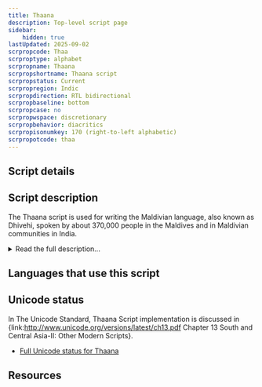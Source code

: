 ```yaml
---
title: Thaana
description: Top-level script page
sidebar:
    hidden: true
lastUpdated: 2025-09-02
scrpropcode: Thaa
scrproptype: alphabet
scrpropname: Thaana
scrpropshortname: Thaana script
scrpropstatus: Current
scrpropregion: Indic
scrpropdirection: RTL bidirectional
scrpropbaseline: bottom
scrpropcase: no
scrpropwspace: discretionary
scrpropbehavior: diacritics
scrpropisonumkey: 170 (right-to-left alphabetic)
scrpropotcode: thaa
---
```



## Script details

<ScriptDetails />

## Script description

The Thaana script is used for writing the Maldivian language, also known as Dhivehi, spoken by about 370,000 people in the Maldives and in Maldivian communities in India.

<details>
<summary>Read the full description...</summary>The script is unique to this language. The language is also called Mahl, particularly on the island of Minicoy in the Indian territory of Lakshadweep. The Maldivian language has been written in its own script, it is thought, for over two millennia, when it was developed by Maldivian Buddhist monks translating the Buddhist scriptures.

The Thaana script is broadly considered an alphabet as all vowels are written, although it also contains characteristics of an abugida, for example the use of a vowel-killer symbol to indicate a consonant with no following vowel. It is one of the few alphabets in the world which does not have its roots in the Proto-Canaanite script. Rather, the first nine letters are derived from the shapes of the numerals used in Arabic writing, and the next nine from earlier forms of Maldivian letters.

The alphabet comprises two main types of signs. The twenty-four consonant letters, including a "null consonant" _alifu_ form the base line of writing. These do not contain an inherent vowel, unlike many of the Indic scripts. All vowels are written explicitly using ten diacritics, called _fili_. Where a consonant is not followed by a vowel (for example as part of a consonant cluster or at the end of a word) this must be indicated using the "null vowel" symbol, _sukun_. Spoken Maldivian also employs a series of intervocalic prenasalized stops; these are written using the letter _nūnu_, without any diacritic, before the stop.

All diacritics are written above the base consonant, with the exception of the vowels _i_ and _ī_, which are written below it. Spoken vowels may be either long or short. In writing, long vowels are represented using doubled versions of the short vowel sign, although the doubled sign only takes up the space of a single vowel sign. (The exception to this is the long _ō_ which is written with a diacritic unrelated to the short _o_.) In the case of diphthongs, the second part of a diphthong is written on a null consonant (“alifu”) sign. There are no independent vowel letters for representing word-initial vowels; instead, the vowel diacritic is written above the consonant _alifu_, which is phonetically null. _Alifu_ is also used word-finally with the _sukun_ diacritic to indicate a glottal stop. The _sukun_ diacritic is also used with the letter _nunu_ to indicate long nasals.

In addition to the consonant and vowel letters that make up the standard Thaana alphabet, there is a set of extra letters, known as _thiki jehi Thaana_ (“dotted Thaana”). These letters use one or three additional dots above or below a Thaana letter to transcribe the Perso-Arabic script, for example when writing loan words. However, many established loans also have alternate nativized spellings without dotted letters. (Note that although the _paviyani_ letter has a dot it is part of the basic Thaana script, not the dotted series.)

Aspiration is not distinctive in Maldivian; neither is it written in Thaana. The official Maldive Republic romanization system uses the Latin letter _h_ to distinguish between a dental and a retroflex stop, not to indicate aspiration as it is used in some other transcription systems. This system also uses _h_ word-finally to indicate a glottal. 

The canonical order for Thaana letters is seemingly arbitrary. It does not follow either the Arabic or the Brahmic order.

Inter-word spacing was not traditionally used in Thaana but is generally used in modern texts.

Thaana does not use a script-specific set of digits. Either Latin numerals or the numerals used in Arabic writing can be used.
</details>

## Languages that use this script

<WsList script='Thaa' wsMax='5' />

## Unicode status

In The Unicode Standard, Thaana Script implementation is discussed in {link:http://www.unicode.org/versions/latest/ch13.pdf Chapter 13 South and Central Asia-II: Other Modern Scripts}.

- [Full Unicode status for Thaana](/scrlang/unicode/thaa-unicode.md)



## Resources

<ScriptResources detailSummary='seemore' />

